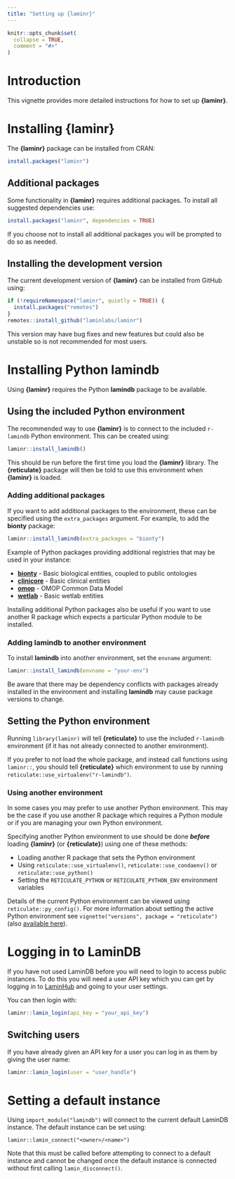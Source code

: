 ```yaml
---
title: "Setting up {laminr}"
---
```


```r
knitr::opts_chunk$set(
  collapse = TRUE,
  comment = "#>"
)
```

# Introduction

This vignette provides more detailed instructions for how to set up **{laminr}**.

# Installing **{laminr}**

The **{laminr}** package can be installed from CRAN:

```r
install.packages("laminr")
```

## Additional packages

Some functionality in **{laminr}** requires additional packages.
To install all suggested dependencies use:

```r
install.packages("laminr", dependencies = TRUE)
```

If you choose not to install all additional packages you will be prompted to do so as needed.

## Installing the development version

The current development version of **{laminr}** can be installed from GitHub using:

```r
if (!requireNamespace("laminr", quietly = TRUE)) {
  install.packages("remotes")
}
remotes::install_github("laminlabs/laminr")
```

This version may have bug fixes and new features but could also be unstable so is not recommended for most users.

# Installing Python **lamindb**

Using **{laminr}** requires the Python **lamindb** package to be available.

## Using the included Python environment

The recommended way to use **{laminr}** is to connect to the included `r-lamindb` Python environment.
This can be created using:

```r
laminr::install_lamindb()
```

This should be run before the first time you load the **{laminr}** library.
The **{reticulate}** package will then be told to use this environment when **{laminr}** is loaded.

### Adding additional packages

If you want to add additional packages to the environment, these can be specified using the `extra_packages` argument.
For example, to add the **bionty** package:

```r
laminr::install_lamindb(extra_packages = "bionty")
```

Example of Python packages providing additional registries that may be used in your instance:

- [**bionty**](https://docs.lamin.ai/bionty) - Basic biological entities, coupled to public ontologies
- [**clinicore**](https://docs.lamin.ai/clinicore) - Basic clinical entities
- [**omop**](https://omop.lamin.ai/) - OMOP Common Data Model
- [**wetlab**](https://docs.lamin.ai/wetlab) - Basic wetlab entities

Installing additional Python packages also be useful if you want to use another R package which expects a particular Python module to be installed.

### Adding **lamindb** to another environment

To install **lamindb** into another environment, set the `envname` argument:

```r
laminr::install_lamindb(envname = "your-env")
```

Be aware that there may be dependency conflicts with packages already installed in the environment and installing **lamindb** may cause package versions to change.

## Setting the Python environment

Running `library(laminr)` will tell **{reticulate}** to use the included `r-lamindb` environment (if it has not already connected to another environment).

If you prefer to not load the whole package, and instead call functions using `laminr::`, you should tell **{reticulate}** which environment to use by running `reticulate::use_virtualenv("r-lamindb")`.

### Using another environment

In some cases you may prefer to use another Python environment.
This may be the case if you use another R package which requires a Python module or if you are managing your own Python environment.

Specifying another Python environment to use should be done ***before*** loading **{laminr}** (or **{reticulate}**) using one of these methods:

- Loading another R package that sets the Python environment
- Using `reticulate::use_virtualenv()`, `reticulate::use_condaenv()` or `reticulate::use_python()`
- Setting the `RETICULATE_PYTHON` or `RETICULATE_PYTHON_ENV` environment variables

Details of the current Python environment can be viewed using `reticulate::py_config()`.
For more information about setting the active Python environment see `vignette("versions", package = "reticulate")` (also [available here](https://rstudio.github.io/reticulate/articles/versions.html)).

# Logging in to LaminDB

If you have not used LaminDB before you will need to login to access public instances.
To do this you will need a user API key which you can get by logging in to [LaminHub](https://lamin.ai/dashboard) and going to your user settings.

You can then login with:

```r
laminr::lamin_login(api_key = "your_api_key")
```

## Switching users

If you have already given an API key for a user you can log in as them by giving the user name:

```r
laminr::lamin_login(user = "user_handle")
```

# Setting a default instance

Using `import_module("lamindb")` will connect to the current default LaminDB instance.
The default instance can be set using:

```
laminr::lamin_connect("<owner>/<name>")
```

Note that this must be called before attempting to connect to a default instance and cannot be changed once the default instance is connected without first calling `lamin_disconnect()`.
